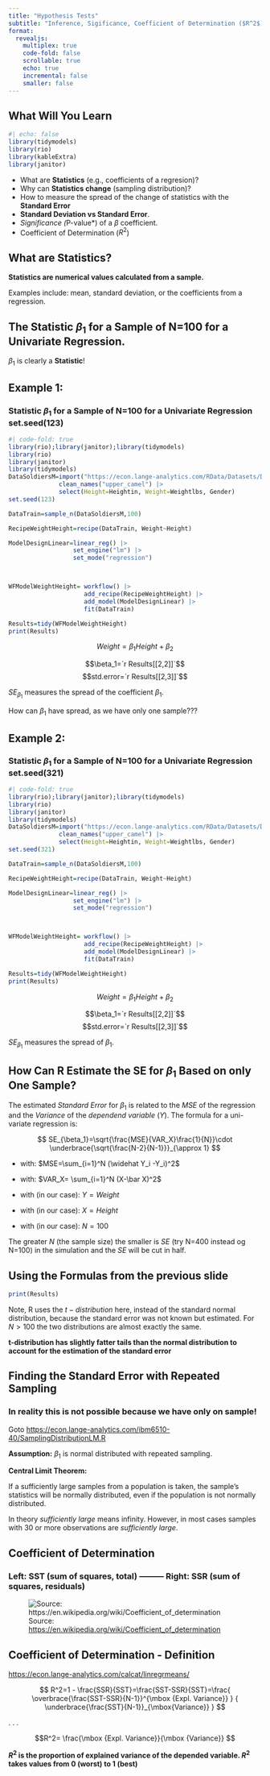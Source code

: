 ```yaml
---
title: "Hypothesis Tests"
subtitle: "Inference, Sigificance, Coefficient of Determination ($R^2$)"
format: 
  revealjs:
    multiplex: true
    code-fold: false
    scrollable: true
    echo: true
    incremental: false
    smaller: false
---
```




## What Will You Learn {.scrollable .smaller}

```r
#| echo: false
library(tidymodels)
library(rio)
library(kableExtra)
library(janitor)
```


- What are **Statistics** (e.g., coefficients of a regresion)?
- Why can **Statistics change** (sampling distribution)?
- How to measure the spread of the change of statistics with the **Standard Error**
- **Standard Deviation vs Standard Error**.
- *Significance (*P-value*) of a $\beta$ coefficient.
-  Coefficient of Determination ($R^2$)

## What are **Statistics**?

**Statistics  are numerical values calculated from a sample.**

Examples include: mean, standard deviation, or the coefficients from a regression.

## The Statistic $\beta_1$ for a Sample of N=100 for a Univariate Regression.

```{=tex}
\begin{equation} 
\beta_{1,opt}= \frac
{{100} \sum_{i=1}^{100} y_i x_i- \sum_{i=1}^{100} y_i \sum_{i=1}^{100} x_i} 
{{100} \sum_{i=1}^{100} x_i^2 - \left (\sum_{i=1}^{100} x_i \right )^2}
\end{equation}
```

$\beta_1$ is clearly a **Statistic**!

## Example 1: {.smaller}
### Statistic $\beta_1$ for a Sample of N=100 for a Univariate Regression set.seed(123) 

```r
#| code-fold: true
library(rio);library(janitor);library(tidymodels)
library(rio)
library(janitor)
library(tidymodels)
DataSoldiersM=import("https://econ.lange-analytics.com/RData/Datasets/DataUSArmyBodyMeasures.xlsx", sheet="DataMale")|> 
              clean_names("upper_camel") |> 
              select(Height=Heightin, Weight=Weightlbs, Gender)
set.seed(123)

DataTrain=sample_n(DataSoldiersM,100)

RecipeWeightHeight=recipe(DataTrain, Weight~Height) 

ModelDesignLinear=linear_reg() |> 
                  set_engine("lm") |> 
                  set_mode("regression")



WFModelWeightHeight= workflow() |> 
                     add_recipe(RecipeWeightHeight) |> 
                     add_model(ModelDesignLinear) |> 
                     fit(DataTrain)

Results=tidy(WFModelWeightHeight)
print(Results)
```

$$Weight=\beta_1 Height +\beta_2$$

$$\beta_1=`r Results[[2,2]]`$$
$$std.error=`r Results[[2,3]]`$$ 

$SE_{\beta_1}$ measures the spread of the coefficient $\beta_1$.

How can $\beta_1$ have spread, as we have only one sample???

## Example 2: {.smaller}
### Statistic $\beta_1$ for a Sample of N=100 for a Univariate Regression set.seed(321) 

```r
#| code-fold: true
library(rio);library(janitor);library(tidymodels)
library(rio)
library(janitor)
library(tidymodels)
DataSoldiersM=import("https://econ.lange-analytics.com/RData/Datasets/DataUSArmyBodyMeasures.xlsx", sheet="DataMale")|> 
              clean_names("upper_camel") |> 
              select(Height=Heightin, Weight=Weightlbs, Gender)
set.seed(321)

DataTrain=sample_n(DataSoldiersM,100)

RecipeWeightHeight=recipe(DataTrain, Weight~Height) 

ModelDesignLinear=linear_reg() |> 
                  set_engine("lm") |> 
                  set_mode("regression")



WFModelWeightHeight= workflow() |> 
                     add_recipe(RecipeWeightHeight) |> 
                     add_model(ModelDesignLinear) |> 
                     fit(DataTrain)

Results=tidy(WFModelWeightHeight)
print(Results)
```

$$Weight=\beta_1 Height +\beta_2$$

$$\beta_1=`r Results[[2,2]]`$$
$$std.error=`r Results[[2,3]]`$$ 

$SE_{\beta_1}$ measures the spread of $\beta_1$. 




## How Can R Estimate the SE for $\beta_1$ Based on only One Sample?{.smaller}

The estimated *Standard Error* for $\beta_1$ is related to the *MSE* of the regression and the *Variance* of the *dependend variable* $(Y)$. The formula for a uni-variate regression is:

$$
SE_{\beta_1}=\sqrt{\frac{MSE}{VAR_X}\frac{1}{N}}\cdot \underbrace{\sqrt{\frac{N-2}{N-1}}}_{\approx 1}
$$

- with: $MSE=\sum_{i=1}^N (\widehat Y_i -Y_i)^2$

- with: $VAR_X= \sum_{i=1}^N (X-\bar X)^2$ 

- with (in our case): $Y=Weight$

- with (in our case): $X=Height$

- with (in our case): $N=100$

The greater $N$ (the sample size)  the smaller is $SE$ (try N=400 instead og N=100) in the simulation and the $SE$ will be cut in half.

## Using the Formulas from the previous slide

```r
print(Results)
```

Note, R uses the $t-distribution$ here, instead of the standard normal distribution, because the standard error was not known but estimated.  For $N>100$ the two distributions are almost exactly the same.

**t-distribution has slightly fatter tails than the normal distribution to account for the estimation of the standard error**

## Finding the Standard Error with Repeated Sampling
### In reality this is not possible because we have only on sample!


Goto [https://econ.lange-analytics.com/ibm6510-40/SamplingDistributionLM.R](https://econ.lange-analytics.com/ibm6510-40/SamplingDistributionLM.R)

**Assumption:**
$\beta_1$ is normal distributed with repeated sampling.

**Central Limit Theorem:**

If a sufficiently large samples from a population is taken, the sample's statistics will be normally distributed, even if the population is not normally distributed.


In theory *sufficiently large* means infinity. However, in most cases samples with 30 or more observations are *sufficiently large*.







## Coefficient of Determination {.smaller}
### Left: SST (sum of squares, total) --------- Right: SSR (sum of squares, residuals)

![Source: [https://en.wikipedia.org/wiki/Coefficient_of_determination](https://en.wikipedia.org/wiki/Coefficient_of_determination)](CoefficientOfDetermination.png)

## Coefficient of Determination - Definition
[https://econ.lange-analytics.com/calcat/linregrmeans/](https://econ.lange-analytics.com/calcat/linregrmeans/)

$$
R^2=1 - \frac{SSR}{SST}=\frac{SST-SSR}{SST}=\frac{
\overbrace{\frac{SST-SSR}{N-1}}^{\mbox {Expl. Variance}}
}
{
\underbrace{\frac{SST}{N-1}}_{\mbox{Variance}}
}
$$

. . .

$$R^2=
\frac{\mbox {Expl. Variance}}{\mbox {Variance}}
$$


**$R^2$ is the proportion of explained variance of the depended variable. $R^2$ takes values from 0 (worst) to 1 (best)**
